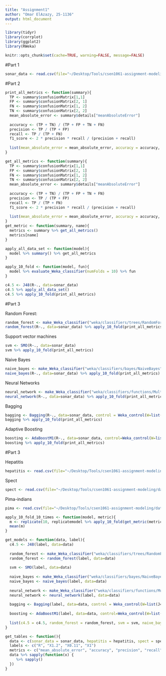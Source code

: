 ```yaml
---
title: "Assignment1"
author: "Omar ElAzazy, 25-1136"
output: html_document
---
```


```r
library(tidyr)
library(corrplot)
library(ggplot2)
library(RWeka)
```

```r
knitr::opts_chunk$set(cache=TRUE, warning=FALSE, message=FALSE)
```

#Part 1

```r
sonar_data <- read.csv(file="~/Desktop/Tools/csen1061-assignment-modeling/datasets/sonar.all-data.csv", sep=",")
```

#Part 2

```r
print_all_metrics <- function(summary){
  TP <- summary$confusionMatrix[1,1]
  FP <- summary$confusionMatrix[2, 1]
  FN <- summary$confusionMatrix[1, 2]
  TN <- summary$confusionMatrix[2, 2]
  mean_absolute_error <- summary$details["meanAbsoluteError"]
  
  accuracy <- (TP + TN) / (TP + FP + TN + FN)
  precision <- TP / (TP + FP)
  recall <- TP / (TP + FN)
  f1_score <- 2 * precision * recall / (precision + recall)
  
  list(mean_absolute_error = mean_absolute_error, accuracy = accuracy, precision = precision, recall = recall, f1_score = f1_score) %>% print()
}

get_all_metrics <- function(summary){
  TP <- summary$confusionMatrix[1,1]
  FP <- summary$confusionMatrix[2, 1]
  FN <- summary$confusionMatrix[1, 2]
  TN <- summary$confusionMatrix[2, 2]
  mean_absolute_error <- summary$details["meanAbsoluteError"]
  
  accuracy <- (TP + TN) / (TP + FP + TN + FN)
  precision <- TP / (TP + FP)
  recall <- TP / (TP + FN)
  f1_score <- 2 * precision * recall / (precision + recall)
  
  list(mean_absolute_error = mean_absolute_error, accuracy = accuracy, precision = precision, recall = recall, f1_score = f1_score)
}
get_metric <- function(summary, name){
  metrics <- summary %>% get_all_metrics()
  metrics[name]
}

apply_all_data_set <- function(model){
  model %>% summary() %>% get_all_metrics
}

apply_10_fold <- function(model, fun){
  model %>% evaluate_Weka_classifier(numFolds = 10) %>% fun
}
```

```r
c4.5 <- J48(R~., data=sonar_data)
c4.5 %>% apply_all_data_set()
c4.5 %>% apply_10_fold(print_all_metrics)
```

#Part 3

Random Forest:

```r
random_forest <- make_Weka_classifier("weka/classifiers/trees/RandomForest")
random_forest(R~., data=sonar_data) %>% apply_10_fold(print_all_metrics)
```

Support vector machines

```r
svm <- SMO(R~., data=sonar_data)
svm %>% apply_10_fold(print_all_metrics)
```

Naive Bayes
```r
naive_bayes <- make_Weka_classifier("weka/classifiers/bayes/NaiveBayes")
naive_bayes(R~., data=sonar_data) %>% apply_10_fold(print_all_metrics)
```

Neural Networks
```r
neural_network <- make_Weka_classifier("weka/classifiers/functions/MultilayerPerceptron")
neural_network(R~., data=sonar_data) %>% apply_10_fold(print_all_metrics)
```

Bagging
```r
bagging <- Bagging(R~., data=sonar_data, control = Weka_control(W=list(J48,M=30)))
bagging %>% apply_10_fold(print_all_metrics)
```

Adaptive Boosting
```r
boosting <- AdaBoostM1(R~., data=sonar_data, control=Weka_control(W=list(J48,"--",M=30)))
boosting %>% apply_10_fold(print_all_metrics)
```

#Part 3

Hepatitis
```r
hepatitis <- read.csv(file="~/Desktop/Tools/csen1061-assignment-modeling/datasets/hepatitis.data.csv", sep=",")
```

Spect
```r
spect <- read.csv(file="~/Desktop/Tools/csen1061-assignment-modeling/datasets/SPECT.csv", sep=",")
```

Pima-indians
```r
pima <- read.csv(file="~/Desktop/Tools/csen1061-assignment-modeling/datasets/pima-indians-diabetes.data.csv", sep=",")
```

```r
apply_10_fold_10_times <- function(model, metric){
  m <- replicate(10, replicatemodel %>% apply_10_fold(get_metric(metric)))
  mean(m)
}

get_models <- function(data, label){
  c4.5 <- J48(label, data=data)
  
  random_forest <- make_Weka_classifier("weka/classifiers/trees/RandomForest")
  random_forest <- random_forest(label, data=data)
  
  svm <- SMO(label, data=data)
  
  naive_bayes <- make_Weka_classifier("weka/classifiers/bayes/NaiveBayes")
  naive_bayes <- naive_bayes(label, data=data)
  
  neural_network <- make_Weka_classifier("weka/classifiers/functions/MultilayerPerceptron")
  neural_network <- neural_network(label, data=data)
  
  bagging <- Bagging(label, data=data, control = Weka_control(W=list(J48,M=30)))
  
  boosting <- AdaBoostM1(label, data=data, control=Weka_control(W=list(J48,"--",M=30)))
  
  list(c4.5 = c4.5, random_forest = random_forest, svm = svm, naive_bayes = naive_bayes, neural_network = neural_network, bagging = bagging, boosting = boosting)
}

get_tables <- function(){
  data <- c(sonar_data = sonar_data, hepatitis = hepatitis, spect = spect, pima = pima)
  labels <- c("R", "X1.2", "X0.11", "X1")
  metrics <- c("mean_absolute_error", "accuracy", "precision", "recall", "f1_score")
  data %>% sapply(function(x) {
     %>% sapply()
  })
}
```

  

